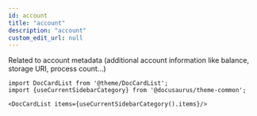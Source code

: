 ```yaml
---
id: account
title: "account"
description: "account"
custom_edit_url: null
---
```




Related to account metadata (additional account information like balance, storage URI, process count...)



```mdx-code-block
import DocCardList from '@theme/DocCardList';
import {useCurrentSidebarCategory} from '@docusaurus/theme-common';

<DocCardList items={useCurrentSidebarCategory().items}/>
```
      